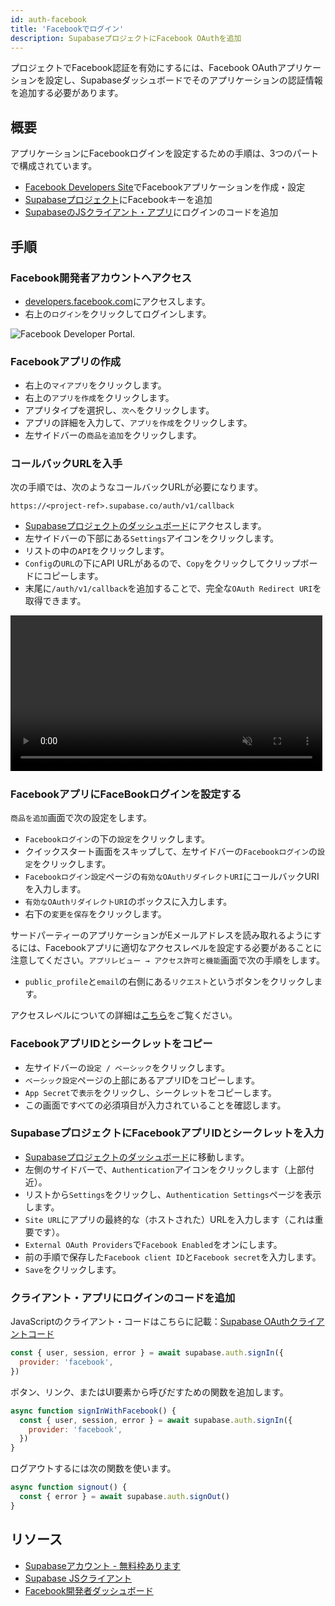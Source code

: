 ```yaml
---
id: auth-facebook
title: 'Facebookでログイン'
description: SupabaseプロジェクトにFacebook OAuthを追加
---
```



プロジェクトでFacebook認証を有効にするには、Facebook OAuthアプリケーションを設定し、Supabaseダッシュボードでそのアプリケーションの認証情報を追加する必要があります。

## 概要

アプリケーションにFacebookログインを設定するための手順は、3つのパートで構成されています。

- [Facebook Developers Site](https://developers.facebook.com)でFacebookアプリケーションを作成・設定
- [Supabaseプロジェクト](https://app.supabase.io)にFacebookキーを追加
- [SupabaseのJSクライアント・アプリ](https://github.com/supabase/supabase-js)にログインのコードを追加

## 手順

### Facebook開発者アカウントへアクセス

- [developers.facebook.com](https://developers.facebook.com)にアクセスします。
- 右上の`ログイン`をクリックしてログインします。

![Facebook Developer Portal.](/img/guides/auth-facebook/facebook-portal.png)

### Facebookアプリの作成

- 右上の`マイアプリ`をクリックします。
- 右上の`アプリを作成`をクリックします。
- アプリタイプを選択し、`次へ`をクリックします。
- アプリの詳細を入力して、`アプリを作成`をクリックします。
- 左サイドバーの`商品を追加`をクリックします。

### コールバックURLを入手

次の手順では、次のようなコールバックURLが必要になります。

`https://<project-ref>.supabase.co/auth/v1/callback`

- [Supabaseプロジェクトのダッシュボード](https://app.supabase.io)にアクセスします。
- 左サイドバーの下部にある`Settings`アイコンをクリックします。
- リストの中の`API`をクリックします。
- `Config`の`URL`の下にAPI URLがあるので、`Copy`をクリックしてクリップボードにコピーします。
- 末尾に`/auth/v1/callback`を追加することで、完全な`OAuth Redirect URI`を取得できます。

<video width="99%" muted playsInline controls="true">
  <source src="/docs/videos/api/api-url-and-key.mp4" type="video/mp4" muted playsInline />
</video>

### FacebookアプリにFaceBookログインを設定する

`商品を追加`画面で次の設定をします。

- `Facebookログイン`の下の`設定`をクリックします。
- クイックスタート画面をスキップして、左サイドバーの`Facebookログイン`の`設定`をクリックします。
- `Facebookログイン設定`ページの`有効なOAuthリダイレクトURI`にコールバックURIを入力します。
- `有効なOAuthリダイレクトURI`のボックスに入力します。
- 右下の`変更を保存`をクリックします。

サードパーティーのアプリケーションがEメールアドレスを読み取れるようにするには、Facebookアプリに適切なアクセスレベルを設定する必要があることに注意してください。`アプリレビュー → アクセス許可と機能`画面で次の手順をします。

- `public_profile`と`email`の右側にある`リクエスト`というボタンをクリックします。

アクセスレベルについての詳細は[こちら](https://developers.facebook.com/docs/graph-api/overview/access-levels/)をご覧ください。

### FacebookアプリIDとシークレットをコピー

- 左サイドバーの`設定 / ベーシック`をクリックします。
- `ベーシック設定`ページの上部にあるアプリIDをコピーします。
- `App Secret`で`表示`をクリックし、シークレットをコピーします。
- この画面ですべての必須項目が入力されていることを確認します。

### SupabaseプロジェクトにFacebookアプリIDとシークレットを入力

- [Supabaseプロジェクトのダッシュボード](https://api.supabase.io)に移動します。
- 左側のサイドバーで、`Authentication`アイコンをクリックします（上部付近）。
- リストから`Settings`をクリックし、`Authentication Settings`ページを表示します。
- `Site URL`にアプリの最終的な（ホストされた）URLを入力します（これは重要です）。
- `External OAuth Providers`で`Facebook Enabled`をオンにします。
- 前の手順で保存した`Facebook client ID`と`Facebook secret`を入力します。
- `Save`をクリックします。

### クライアント・アプリにログインのコードを追加

JavaScriptのクライアント・コードはこちらに記載：[Supabase OAuthクライアントコード](/docs/reference/javascript/auth-signin#sign-in-using-third-party-providers)

```js
const { user, session, error } = await supabase.auth.signIn({
  provider: 'facebook',
})
```

ボタン、リンク、またはUI要素から呼びだすための関数を追加します。

```js
async function signInWithFacebook() {
  const { user, session, error } = await supabase.auth.signIn({
    provider: 'facebook',
  })
}
```

ログアウトするには次の関数を使います。

```js
async function signout() {
  const { error } = await supabase.auth.signOut()
}
```

## リソース

- [Supabaseアカウント - 無料枠あります](https://supabase.com)
- [Supabase JSクライアント](https://github.com/supabase/supabase-js)
- [Facebook開発者ダッシュボード](https://developers.facebook.com/)
